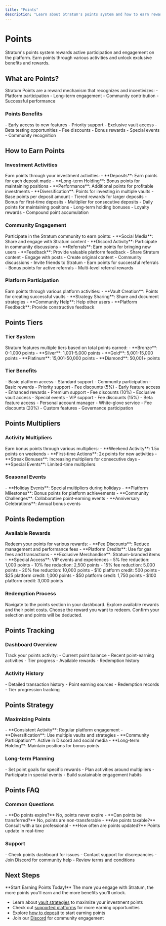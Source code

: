 ```yaml
---
title: "Points"
description: "Learn about Stratum's points system and how to earn rewards for platform participation"
---
```


# Points

Stratum's points system rewards active participation and engagement on the platform. Earn points through various activities and unlock exclusive benefits and rewards.

## What are Points?

<Card title="Points System" icon="star">
Stratum Points are a reward mechanism that recognizes and incentivizes:
- Platform participation
- Long-term engagement
- Community contribution
- Successful performance
</Card>

### Points Benefits

<Columns cols={2}>
<Card title="Exclusive Access" icon="crown">
- Early access to new features
- Priority support
- Exclusive vault access
- Beta testing opportunities
</Card>

<Card title="Rewards & Perks" icon="gift">
- Fee discounts
- Bonus rewards
- Special events
- Community recognition
</Card>
</Columns>

## How to Earn Points

### Investment Activities

<Card title="Investment Rewards" icon="coins">
Earn points through your investment activities:
- **Deposits**: Earn points for each deposit made
- **Long-term Holding**: Bonus points for maintaining positions
- **Performance**: Additional points for profitable investments
- **Diversification**: Points for investing in multiple vaults
</Card>

<Columns cols={2}>
<Card title="Deposit Points" icon="plus">
- Base points per deposit amount
- Tiered rewards for larger deposits
- Bonus for first-time deposits
- Multiplier for consecutive deposits
</Card>

<Card title="Holding Points" icon="clock">
- Daily points for maintaining positions
- Long-term holding bonuses
- Loyalty rewards
- Compound point accumulation
</Card>
</Columns>

### Community Engagement

<Card title="Community Rewards" icon="users">
Participate in the Stratum community to earn points:
- **Social Media**: Share and engage with Stratum content
- **Discord Activity**: Participate in community discussions
- **Referrals**: Earn points for bringing new users
- **Feedback**: Provide valuable platform feedback
</Card>

<Columns cols={2}>
<Card title="Social Engagement" icon="share">
- Share Stratum content
- Engage with posts
- Create original content
- Community discussions
</Card>

<Card title="Referral Program" icon="user-plus">
- Invite friends to Stratum
- Earn points for successful referrals
- Bonus points for active referrals
- Multi-level referral rewards
</Card>
</Columns>

### Platform Participation

<Card title="Platform Activities" icon="cog">
Earn points through various platform activities:
- **Vault Creation**: Points for creating successful vaults
- **Strategy Sharing**: Share and document strategies
- **Community Help**: Help other users
- **Platform Feedback**: Provide constructive feedback
</Card>

## Points Tiers

### Tier System

<Card title="Tier Levels" icon="trophy">
Stratum features multiple tiers based on total points earned:
- **Bronze**: 0-1,000 points
- **Silver**: 1,001-5,000 points
- **Gold**: 5,001-15,000 points
- **Platinum**: 15,001-50,000 points
- **Diamond**: 50,001+ points
</Card>

### Tier Benefits

<Columns cols={2}>
<Card title="Bronze Tier" icon="medal">
- Basic platform access
- Standard support
- Community participation
- Basic rewards
</Card>

<Card title="Silver Tier" icon="medal">
- Priority support
- Fee discounts (5%)
- Early feature access
- Enhanced rewards
</Card>

<Card title="Gold Tier" icon="medal">
- Premium support
- Fee discounts (10%)
- Exclusive vault access
- Special events
</Card>

<Card title="Platinum Tier" icon="medal">
- VIP support
- Fee discounts (15%)
- Beta feature access
- Personal account manager
</Card>

<Card title="Diamond Tier" icon="medal">
- White-glove service
- Fee discounts (20%)
- Custom features
- Governance participation
</Card>
</Columns>

## Points Multipliers

### Activity Multipliers

<Card title="Multiplier System" icon="times">
Earn bonus points through various multipliers:
- **Weekend Activity**: 1.5x points on weekends
- **First-time Actions**: 2x points for new activities
- **Streak Bonuses**: Increasing multipliers for consecutive days
- **Special Events**: Limited-time multipliers
</Card>

### Seasonal Events

<Card title="Special Events" icon="calendar">
- **Holiday Events**: Special multipliers during holidays
- **Platform Milestones**: Bonus points for platform achievements
- **Community Challenges**: Collaborative point-earning events
- **Anniversary Celebrations**: Annual bonus events
</Card>

## Points Redemption

### Available Rewards

<Card title="Reward Catalog" icon="gift">
Redeem your points for various rewards:
- **Fee Discounts**: Reduce management and performance fees
- **Platform Credits**: Use for gas fees and transactions
- **Exclusive Merchandise**: Stratum-branded items
- **Special Access**: VIP events and experiences
</Card>

<Columns cols={2}>
<Card title="Fee Discounts" icon="percent">
- 5% fee reduction: 1,000 points
- 10% fee reduction: 2,500 points
- 15% fee reduction: 5,000 points
- 20% fee reduction: 10,000 points
</Card>

<Card title="Platform Credits" icon="coins">
- $10 platform credit: 500 points
- $25 platform credit: 1,000 points
- $50 platform credit: 1,750 points
- $100 platform credit: 3,000 points
</Card>
</Columns>

### Redemption Process

<Steps>
<Step title="Access Rewards">
Navigate to the points section in your dashboard.
</Step>

<Step title="Browse Rewards">
Explore available rewards and their point costs.
</Step>

<Step title="Select Reward">
Choose the reward you want to redeem.
</Step>

<Step title="Confirm Redemption">
Confirm your selection and points will be deducted.
</Step>
</Steps>

## Points Tracking

### Dashboard Overview

<Card title="Points Dashboard" icon="chart-pie">
Track your points activity:
- Current point balance
- Recent point-earning activities
- Tier progress
- Available rewards
- Redemption history
</Card>

### Activity History

<Card title="Activity Log" icon="list">
- Detailed transaction history
- Point earning sources
- Redemption records
- Tier progression tracking
</Card>

## Points Strategy

### Maximizing Points

<Card title="Optimization Tips" icon="lightbulb">
- **Consistent Activity**: Regular platform engagement
- **Diversification**: Use multiple vaults and strategies
- **Community Participation**: Active in Discord and social media
- **Long-term Holding**: Maintain positions for bonus points
</Card>

### Long-term Planning

<Card title="Strategic Approach" icon="chess">
- Set point goals for specific rewards
- Plan activities around multipliers
- Participate in special events
- Build sustainable engagement habits
</Card>

## Points FAQ

### Common Questions

<Card title="Frequently Asked Questions" icon="question">
- **Do points expire?** No, points never expire
- **Can points be transferred?** No, points are non-transferable
- **Are points taxable?** Consult with a tax professional
- **How often are points updated?** Points update in real-time
</Card>

### Support

<Card title="Points Support" icon="life-ring">
- Check points dashboard for issues
- Contact support for discrepancies
- Join Discord for community help
- Review terms and conditions
</Card>

## Next Steps

<Info>
**Start Earning Points Today!** The more you engage with Stratum, the more points you'll earn and the more benefits you'll unlock.
</Info>

- Learn about [vault strategies](/basics/vault-strategies) to maximize your investment points
- Check out [supported platforms](/basics/supported-platforms) for more earning opportunities
- Explore [how to deposit](/user-guide/how-to-deposit) to start earning points
- Join our [Discord](https://discord.com/invite/HcadMauCDx) for community engagement